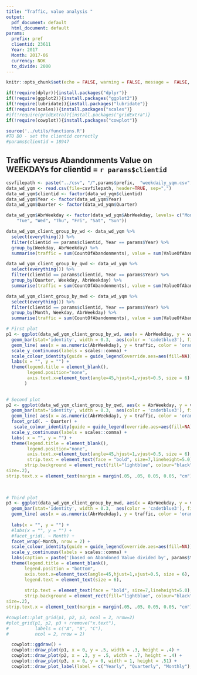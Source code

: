 ```yaml
---
title: "Traffic, value analysis "
output: 
  pdf_document: default
  html_document: default
params:
  prefix: pref
  clientid: 23611
  Year: 2017
  Month: 2017-06
  currency: NOK
  to_divide: 2000
---
```


```r
knitr::opts_chunk$set(echo = FALSE, warning = FALSE, message =  FALSE, results = TRUE )

```



```r
if(!require(dplyr)){install.packages("dplyr")}
if(!require(ggplot2)){install.packages("ggplot2")}
if(!require(lubridate)){install.packages("lubridate")}
if(!require(scales)){install.packages("scales")}
#if(!require(gridExtra)){install.packages("gridExtra")}
if(!require(cowplot)){install.packages("cowplot")}

```

```r
source('../utils/functions.R')
#TO DO - set the clientid correctly
#params$clientid = 18947
```

## Traffic versus Abandonments Value on WEEKDAYs for clientid = `r params$clientid` 


```r
csvfilepath <- paste("../csv", "/",params$prefix,  "weekdaily_yqm.csv", sep = "")
data_wd_yqm <- read.csv(file=csvfilepath, header=TRUE, sep=",")
data_wd_yqm$clientid <- factor(data_wd_yqm$clientid)
data_wd_yqm$Year <- factor(data_wd_yqm$Year)
data_wd_yqm$Quarter <- factor(data_wd_yqm$Quarter)

data_wd_yqm$AbrWeekday <- factor(data_wd_yqm$AbrWeekday, levels= c("Mon", 
    "Tue", "Wed", "Thu", "Fri", "Sat", "Sun"))
```



```r
data_wd_yqm_client_group_by_wd <- data_wd_yqm %>%
  select(everything()) %>% 
  filter(clientid == params$clientid, Year == params$Year) %>%
  group_by(Weekday, AbrWeekday) %>%
  summarise(traffic = sum(CountOfAbandonments), value = sum(ValueOfAbandonments))
```

```r
data_wd_yqm_client_group_by_qwd <- data_wd_yqm %>%
  select(everything()) %>% 
  filter(clientid == params$clientid, Year == params$Year) %>%
  group_by(Quarter, Weekday, AbrWeekday) %>%
  summarise(traffic = sum(CountOfAbandonments), value = sum(ValueOfAbandonments))
```


```r
data_wd_yqm_client_group_by_mwd <- data_wd_yqm %>%
  select(everything()) %>% 
  filter(clientid == params$clientid, Year == params$Year) %>%
  group_by(Month, Weekday, AbrWeekday) %>%
  summarise(traffic = sum(CountOfAbandonments), value = sum(ValueOfAbandonments))

```

```r
# First plot
p1 <- ggplot(data_wd_yqm_client_group_by_wd, aes(x = AbrWeekday, y = value/as.numeric(params$to_divide)))+ 
  geom_bar(stat='identity', width = 0.3,  aes(color = 'cadetblue3'), fill = "cadetblue3", show.legend=FALSE) +
  geom_line( aes(x = as.numeric(AbrWeekday), y = traffic, color = 'orange'), size = 1.2) +
  scale_y_continuous(labels = scales::comma) +
  scale_colour_identity(guide = guide_legend(override.aes=aes(fill=NA)), labels =       c('Value', 'Traffic')) +
  labs(x = "", y = "") +
  theme(legend.title = element_blank(),
        legend.position="none",
        axis.text.x=element_text(angle=45,hjust=1,vjust=0.5, size = 6)
       )
  

# Second plot
p2 <- ggplot(data_wd_yqm_client_group_by_qwd, aes(x = AbrWeekday, y = value/as.numeric(params$to_divide))) +
  geom_bar(stat='identity', width = 0.3,  aes(color = 'cadetblue3'), fill = "cadetblue3", show.legend=FALSE) +
  geom_line( aes(x = as.numeric(AbrWeekday), y = traffic, color = 'orange'), size = 1.2) +
  facet_grid(. ~ Quarter) +
   scale_colour_identity(guide = guide_legend(override.aes=aes(fill=NA)), labels =       c('Value', 'Traffic')) +
  scale_y_continuous(labels = scales::comma) +
  labs( x = "", y = "") +
  theme(legend.title = element_blank(),
        legend.position="none",
        axis.text.x=element_text(angle=45,hjust=1,vjust=0.5, size = 6),
        strip.text = element_text(face = "bold", size=7,lineheight=5.0),
       strip.background = element_rect(fill="lightblue", colour="black",
size=.2),
strip.text.x = element_text(margin = margin(.05, .05, 0.05, 0.05, "cm")))
  
        

# Third plot
p3 <- ggplot(data_wd_yqm_client_group_by_mwd, aes(x = AbrWeekday, y = value/as.numeric(params$to_divide)))+
  geom_bar(stat='identity', width = 0.3,  aes(color = 'cadetblue3'), fill = "cadetblue3", show.legend=FALSE) +
  geom_line( aes(x = as.numeric(AbrWeekday), y = traffic, color = 'orange'), size = 1.2) +
  
  labs(x = "", y = "") +
  #labs(x = "", y = "") +
  #facet_grid(. ~ Month) +
  facet_wrap(~Month, nrow = 2) +
  scale_colour_identity(guide = guide_legend(override.aes=aes(fill=NA)), labels =       c('Value', 'Traffic')) +
  scale_y_continuous(labels = scales::comma) +
  labs(caption = paste('(based on Abandoned Value divided by', params$to_divide, ')')) +
  theme(legend.title = element_blank(),
       legend.position = "bottom",
       axis.text.x=element_text(angle=45,hjust=1,vjust=0.5, size = 6),
       legend.text = element_text(size = 6),
       
       strip.text = element_text(face = "bold", size=7,lineheight=5.0),
       strip.background = element_rect(fill="lightblue", colour="black",
size=.2),
strip.text.x = element_text(margin = margin(.05, .05, 0.05, 0.05, "cm")))

```


```r
#cowplot::plot_grid(p1, p2, p3, ncol = 2, nrow=2)
#plot_grid(p1, p2, p3 + rremove("x.text"), 
#          labels = c("A", "B", "C"),
#          ncol = 2, nrow = 2)

  cowplot::ggdraw() +
  cowplot::draw_plot(p1, x = 0, y = .5, width = .3, height = .4) +
  cowplot::draw_plot(p2, x = .3, y = .5, width = .7, height = .4) +
  cowplot::draw_plot(p3, x = 0, y = 0, width = 1, height = .51) +
  cowplot::draw_plot_label(label = c("Yearly", "Quarterly", "Monthly"), size = 12, x = c(0, 0.3, 0), y = c(1, 1,.55))
```

